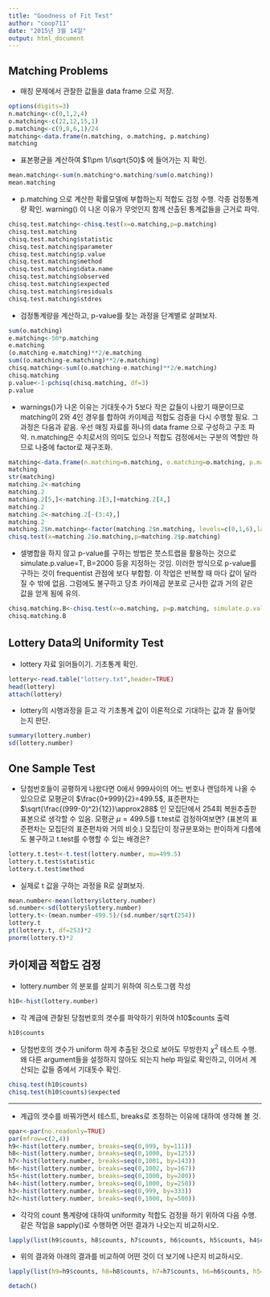 ```yaml
---
title: "Goodness of Fit Test"
author: "coop711"
date: "2015년 3월 14일"
output: html_document
---
```


Matching Problems
-----------------

-  매칭 문제에서 관찰한 값들을 data frame 으로 저장.

```r
options(digits=3)
n.matching<-c(0,1,2,4)
o.matching<-c(22,12,15,1)
p.matching<-c(9,8,6,1)/24
matching<-data.frame(n.matching, o.matching, p.matching)
matching
```
- 표본평균을 계산하여 $1\pm 1/\sqrt{50}$ 에 들어가는 지 확인.

```r
mean.matching<-sum(n.matching*o.matching/sum(o.matching))
mean.matching
```

- p.matching 으로 계산한 확률모델에 부합하는지 적합도 검정 수행. 각종 검정통계량 확인. warning() 이 나온 이유가 무엇인지 함께 산출된 통계값들을 근거로 파악.

```r
chisq.test.matching<-chisq.test(x=o.matching,p=p.matching)
chisq.test.matching
chisq.test.matching$statistic
chisq.test.matching$parameter
chisq.test.matching$p.value
chisq.test.matching$method
chisq.test.matching$data.name
chisq.test.matching$observed
chisq.test.matching$expected
chisq.test.matching$residuals
chisq.test.matching$stdres
```

- 검정통계량을 계산하고, p-value를 찾는 과정을 단계별로 살펴보자.

```r
sum(o.matching)
e.matching<-50*p.matching
e.matching
(o.matching-e.matching)**2/e.matching
sum((o.matching-e.matching)**2/e.matching)
chisq.matching<-sum((o.matching-e.matching)**2/e.matching)
chisq.matching
p.value<-1-pchisq(chisq.matching, df=3)
p.value
```

- warnings()가 나온 이유는 기대돗수가 5보다 작은 값들이 나왔기 때문이므로 matching이 2와 4인 경우를 합하여 카이제곱 적합도 검증을 다시 수행할 필요. 그 과정은 다음과 같음. 우선 매칭 자료를 하나의 data frame 으로 구성하고 구조 파악. n.matching은 수치로서의 의미도 있으나 적합도 검정에서는  구분의 역할만 하므로 나중에 factor로 재구조화.

```r
matching<-data.frame(n.matching=n.matching, o.matching=o.matching, p.matching=p.matching)
matching
str(matching)
matching.2<-matching
matching.2
matching.2[5,]<-matching.2[3,]+matching.2[4,]
matching.2
matching.2<-matching.2[-(3:4),]
matching.2
matching.2$n.matching<-factor(matching.2$n.matching, levels=c(0,1,6),labels=c("0","1","2 or 4"))
chisq.test(x=matching.2$o.matching,p=matching.2$p.matching)
```

- 셀병합을 하지 않고 p-value를 구하는 방법은 붓스트랩을 활용하는 것으로 simulate.p.value=T, B=2000 등을 지정하는 것임. 이러한 방식으로 p-value를 구하는 것이 frequentist 관점에 보다 부합함. 이 작업은 반복할 때 마다 값이 달라질 수 밖에 없음. 그럼에도 불구하고 당초 카이제곱 분포로 근사한 값과 거의 같은 값을 얻게 됨에 유의. 

```r
chisq.matching.B<-chisq.test(x=o.matching, p=p.matching, simulate.p.value=T, B=2000)
chisq.matching.B
```

Lottery Data의 Uniformity Test
------------------------------

- lottery 자료 읽어들이기. 기초통계 확인. 

```r
lottery<-read.table("lottery.txt",header=TRUE)
head(lottery)
attach(lottery)
```

- lottery의 시행과정을 듣고 각 기초통계 값이 이론적으로 기대하는 값과 잘 들어맞는지 판단. 

```r
summary(lottery.number)
sd(lottery.number)
```

One Sample Test
---------------
- 당첨번호들이 공평하게 나왔다면 0에서 999사이의 어느 번호나 랜덤하게 나올 수 있으므로 모평균이 $\frac{0+999}{2}=499.5$, 표준편차는 $\sqrt{\frac{(999-0)^2}{12}}\approx288$ 인 모집단에서 254회 복원추출한 표본으로 생각할 수 있음. 모평균 $\mu=499.5$를 t.test로 검정하여보면? (표본의 표준편차는 모집단의 표준편차와 거의 비슷.) 모집단이 정규분포와는 판이하게 다름에도 불구하고 t.test를 수행할 수 있는 배경은?

```r
lottery.t.test<-t.test(lottery.number, mu=499.5)
lottery.t.test$statistic
lottery.t.test$method
```

- 실제로 t 값을 구하는 과정을 R로 살펴보자.

```r
mean.number<-mean(lottery$lottery.number)
sd.number<-sd(lottery$lottery.number)
lottery.t<-(mean.number-499.5)/(sd.number/sqrt(254))
lottery.t
pt(lottery.t, df=253)*2
pnorm(lottery.t)*2

```

카이제곱 적합도 검정
--------------------

- lottery.number 의 분포를 살피기 위하여 히스토그램 작성

```r
h10<-hist(lottery.number)
```

- 각 계급에 관찰된 당첨번호의 갯수를 파악하기 위하여 h10$counts 출력

```r
h10$counts
```

- 당첨번호의 갯수가 uniform 하게 추출된 것으로 보아도 무방한지 $\chi^2$ 테스트 수행. 왜 다른 argument들을 설정하지 않아도 되는지 help 파일로 확인하고, 이어서 계산되는 값들 중에서 기대돗수 확인.

```r
chisq.test(h10$counts)
chisq.test(h10$counts)$expected
```
---------------------------------

- 계급의 갯수를 바꿔가면서 테스트, breaks로 조정하는 이유에 대하여 생각해 볼 것.


```r
opar<-par(no.readonly=TRUE)
par(mfrow=c(2,4))
h9<-hist(lottery.number, breaks=seq(0,999, by=111))
h8<-hist(lottery.number, breaks=seq(0,1000, by=125))
h7<-hist(lottery.number, breaks=seq(0,1001, by=143))
h6<-hist(lottery.number, breaks=seq(0,1002, by=167))
h5<-hist(lottery.number, breaks=seq(0,1000, by=200))
h4<-hist(lottery.number, breaks=seq(0,1000, by=250))
h3<-hist(lottery.number, breaks=seq(0,999, by=333))
h2<-hist(lottery.number, breaks=seq(0,1000, by=500))
```

- 각각의 count 통계량에 대하여 uniformity 적합도 검정을 하기 위하여 다음 수행. 같은 작업을 sapply()로 수행하면 어떤 결과가 나오는지 비교하시오.

```r
lapply(list(h9$counts, h8$counts, h7$counts, h6$counts, h5$counts, h4$counts, h3$counts, h2$counts), chisq.test)
```

- 위의 결과와 아래의 결과를 비교하여 어떤 것이 더 보기에 나은지 비교하시오.

```r
lapply(list(h9=h9$counts, h8=h8$counts, h7=h7$counts, h6=h6$counts, h5=h5$counts, h4=h4$counts, h3=h3$counts, h2=h2$counts), chisq.test)
```

```r
detach()
```



